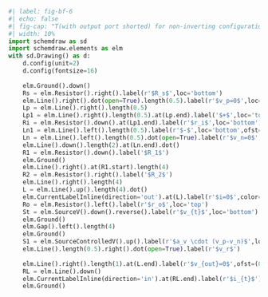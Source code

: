 ```python
#| label: fig-bf-6
#| echo: false
#| fig-cap: "T(with output port shorted) for non-inverting configuration "
#| width: 10%
import schemdraw as sd
import schemdraw.elements as elm
with sd.Drawing() as d:
    d.config(unit=2)
    d.config(fontsize=16)
 
    elm.Ground().down()
    Rs = elm.Resistor().right().label(r'$R_s$',loc='bottom')
    elm.Line().right().dot(open=True).length(0.5).label(r'$v_p=0$',loc='top',ofst=(0.2,-0.7),color='red')
    Lp = elm.Line().right().length(0.5)
    Lp1 = elm.Line().right().length(0.5).at(Lp.end).label('$+$',loc='top',ofst=(0.2,0.1))
    Ri = elm.Resistor().down().at(Lp1.end).label(r'$r_i$',loc='bottom')
    Ln1 = elm.Line().left().length(0.5).label(r'$-$',loc='bottom',ofst=(-0.2,0.1))
    Ln = elm.Line().left().length(0.5).dot(open=True).label(r'$v_n=0$',ofst=(+0.2,-0.1),color='red')
    elm.Line().down().length(2).at(Ln.end).dot()
    R1 = elm.Resistor().down().label('$R_1$')
    elm.Ground()
    elm.Line().right().at(R1.start).length(4)
    R2 = elm.Resistor().right().label('$R_2$')
    elm.Line().right().length(4)
    L = elm.Line().up().length(4).dot()
    elm.CurrentLabelInline(direction='out').at(L).label(r'$i=0$',color='red').color('red')  
    Ro = elm.Resistor().left().label(r'$r_o$',loc='top')
    St = elm.SourceV().down().reverse().label(r'$v_{t}$',loc='bottom')
    elm.Ground()
    elm.Gap().left().length(4)
    elm.Ground()
    S1 = elm.SourceControlledV().up().label(r'$a_v \cdot (v_p-v_n)$',loc='bottom')
    elm.Line().length(0.5).right().dot(open=True).label(r'$v_r$')
    
    elm.Line().right().length(1).at(L.end).label(r'$v_{out}=0$',ofst=(0.2,0.2))
    RL = elm.Line().down()
    elm.CurrentLabelInline(direction='in').at(RL.end).label(r'$i_{t}$')  
    elm.Ground()
```
